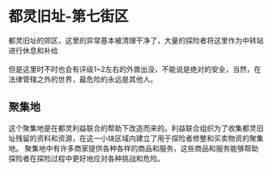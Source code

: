 # 都灵旧址-第七街区

都灵旧址的郊区，这里的异常基本被清理干净了，大量的探险者将这里作为中转站进行休息和补给<br></br>
但是这里时不时也会有评级1~2左右的外兽出没，不能说是绝对的安全，当然，在法律管辖之外的世界，最危险的永远是其他人。

## 聚集地

这个聚集地是在都灵利益联合的帮助下改造而来的。利益联合组织为了收集都灵旧址残留的资料和资源，在这一小块区域内建立了用于探险者修整和买卖物资的聚集地。
聚集地中有许多商家提供各种各样的商品和服务，这些商品和服务能够帮助探险者在探险过程中更好地应对各种挑战和危险。